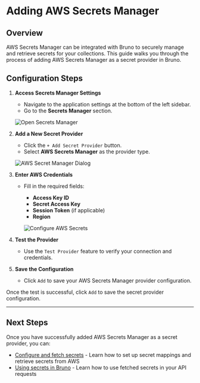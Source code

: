 
# Adding AWS Secrets Manager <PremiumBadge />

## Overview

AWS Secrets Manager can be integrated with Bruno to securely manage and retrieve secrets for your collections. This guide walks you through the process of adding AWS Secrets Manager as a secret provider in Bruno.

## Configuration Steps 

1. **Access Secrets Manager Settings**
   - Navigate to the application settings at the bottom of the left sidebar.
   - Go to the **Secrets Manager** section.

   ![Open Secrets Manager](/screenshots/secret-variables/aws-secret-manager/1-aws-secret-manager-dialog.webp)

2. **Add a New Secret Provider**
   - Click the `+ Add Secret Provider` button.
   - Select **AWS Secrets Manager** as the provider type.

   ![AWS Secret Manager Dialog](/screenshots/secret-variables/aws-secret-manager/2-secret-manager-option.webp)

3. **Enter AWS Credentials**
   - Fill in the required fields:
     - **Access Key ID**
     - **Secret Access Key**
     - **Session Token** (if applicable)
     - **Region**

      ![Configure AWS Secrets](/screenshots/secret-variables/aws-secret-manager/3-config-aws-secrets.webp)

4. **Test the Provider**
   - Use the `Test Provider` feature to verify your connection and credentials.

5. **Save the Configuration**
   - Click `Add` to save your AWS Secrets Manager provider configuration.

Once the test is successful, click `Add` to save the secret provider configuration.

---

## Next Steps

Once you have successfully added AWS Secrets Manager as a secret provider, you can:

- [Configure and fetch secrets](./configuring-and-fetching-secrets) - Learn how to set up secret mappings and retrieve secrets from AWS
- [Using secrets in Bruno](./using-secrets) - Learn how to use fetched secrets in your API requests







